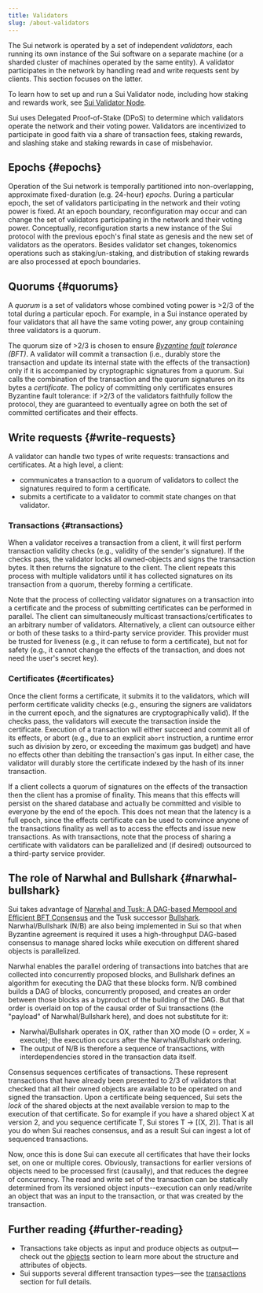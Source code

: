 ```yaml
---
title: Validators
slug: /about-validators
---
```


The Sui network is operated by a set of independent _validators_, each running its own instance of the Sui software on a separate machine (or a sharded cluster of machines operated by the same entity). A validator participates in the network by handling read and write requests sent by clients. This section focuses on the latter.

To learn how to set up and run a Sui Validator node, including how staking and rewards work, see [Sui Validator Node](../../contribute/nodes/validator.mdx).

Sui uses Delegated Proof-of-Stake (DPoS) to determine which validators operate the network and their voting power. Validators are incentivized to participate in good faith via a share of transaction fees, staking rewards, and slashing stake and staking rewards in case of misbehavior.

## Epochs {#epochs}

Operation of the Sui network is temporally partitioned into non-overlapping, approximate fixed-duration (e.g. 24-hour) _epochs_. During a particular epoch, the set of validators participating in the network and their voting power is fixed. At an epoch boundary, reconfiguration may occur and can change the set of validators participating in the network and their voting power. Conceptually, reconfiguration starts a new instance of the Sui protocol with the previous epoch's final state as genesis and the new set of validators as the operators. Besides validator set changes, tokenomics operations such as staking/un-staking, and distribution of staking rewards are also processed at epoch boundaries.

## Quorums {#quorums}

A _quorum_ is a set of validators whose combined voting power is >2/3 of the total during a particular epoch. For example, in a Sui instance operated by four validators that all have the same voting power, any group containing three validators is a quorum.

The quorum size of >2/3 is chosen to ensure _[Byzantine fault](https://en.wikipedia.org/wiki/Byzantine_fault) tolerance (BFT)_. A validator will commit a transaction (i.e., durably store the transaction and update its internal state with the effects of the transaction) only if it is accompanied by cryptographic signatures from a quorum. Sui calls the combination of the transaction and the quorum signatures on its bytes a _certificate_. The policy of committing only certificates ensures Byzantine fault tolerance: if >2/3 of the validators faithfully follow the protocol, they are guaranteed to eventually agree on both the set of committed certificates and their effects.

## Write requests {#write-requests}

A validator can handle two types of write requests: transactions and certificates. At a high level, a client:

-   communicates a transaction to a quorum of validators to collect the signatures required to form a certificate.
-   submits a certificate to a validator to commit state changes on that validator.

### Transactions {#transactions}

When a validator receives a transaction from a client, it will first perform transaction validity checks (e.g., validity of the sender's signature). If the checks pass, the validator locks all owned-objects and signs the transaction bytes. It then returns the signature to the client. The client repeats this process with multiple validators until it has collected signatures on its transaction from a quorum, thereby forming a certificate.

Note that the process of collecting validator signatures on a transaction into a certificate and the process of submitting certificates can be performed in parallel. The client can simultaneously multicast transactions/certificates to an arbitrary number of validators. Alternatively, a client can outsource either or both of these tasks to a third-party service provider. This provider must be trusted for liveness (e.g., it can refuse to form a certificate), but not for safety (e.g., it cannot change the effects of the transaction, and does not need the user's secret key).

### Certificates {#certificates}

Once the client forms a certificate, it submits it to the validators, which will perform certificate validity checks (e.g., ensuring the signers are validators in the current epoch, and the signatures are cryptographically valid). If the checks pass, the validators will execute the transaction inside the certificate. Execution of a transaction will either succeed and commit all of its effects, or abort (e.g., due to an explicit `abort` instruction, a runtime error such as division by zero, or exceeding the maximum gas budget) and have no effects other than debiting the transaction's gas input. In either case, the validator will durably store the certificate indexed by the hash of its inner transaction.

If a client collects a quorum of signatures on the effects of the transaction then the client has a promise of finality. This means that this effects will persist on the shared database and actually be committed and visible to everyone by the end of the epoch. This does not mean that the latency is a full epoch, since the effects certificate can be used to convince anyone of the transactions finality as well as to access the effects and issue new transactions.
As with transactions, note that the process of sharing a certificate with validators can be parallelized and (if desired) outsourced to a third-party service provider.

## The role of Narwhal and Bullshark {#narwhal-bullshark}

Sui takes advantage of [Narwhal and Tusk: A DAG-based Mempool and Efficient BFT Consensus](../core-concepts/consensus-engine.mdx) and the Tusk successor [Bullshark](https://arxiv.org/abs/2201.05677). Narwhal/Bullshark (N/B) are also being implemented in Sui so that when Byzantine agreement is required it uses a high-throughput DAG-based consensus to manage shared locks while execution on different shared objects is parallelized.

Narwhal enables the parallel ordering of transactions into batches that are collected into concurrently proposed blocks, and Bullshark defines an algorithm for executing the DAG that these blocks form. N/B combined builds a DAG of blocks, concurrently proposed, and creates an order between those blocks as a byproduct of the building of the DAG. But that order is overlaid on top of the causal order of Sui transactions (the "payload" of Narwhal/Bullshark here), and does not substitute for it:

-   Narwhal/Bullshark operates in OX, rather than XO mode (O = order, X = execute); the execution occurs after the Narwhal/Bullshark ordering.
-   The output of N/B is therefore a sequence of transactions, with interdependencies stored in the transaction data itself.

Consensus sequences certificates of transactions. These represent transactions that have already been presented to 2/3 of validators that checked that all their owned objects are available to be operated on and signed the transaction. Upon a certificate being sequenced, Sui sets the _lock_ of the shared objects at the next available version to map to the execution of that certificate. So for example if you have a shared object X at version 2, and you sequence certificate T, Sui stores T -> [(X, 2)]. That is all you do when Sui reaches consensus, and as a result Sui can ingest a lot of sequenced transactions.

Now, once this is done Sui can execute all certificates that have their locks set, on one or multiple cores. Obviously, transactions for earlier versions of objects need to be processed first (causally), and that reduces the degree of concurrency. The read and write set of the transaction can be statically determined from its versioned object inputs--execution can only read/write an object that was an input to the transaction, or that was created by the transaction.

## Further reading {#further-reading}

-   Transactions take objects as input and produce objects as output—check out the [objects](../../learn/core-concepts/objects.mdx) section to learn more about the structure and attributes of objects.
-   Sui supports several different transaction types—see the [transactions](../../learn/core-concepts/transactions.mdx) section for full details.
